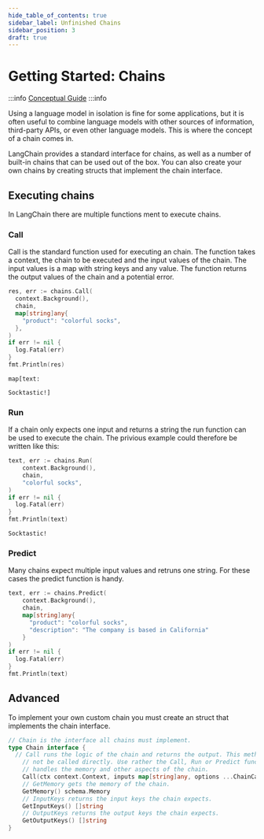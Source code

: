 ```yaml
---
hide_table_of_contents: true
sidebar_label: Unfinished Chains
sidebar_position: 3
draft: true
---
```



# Getting Started: Chains

:::info
[Conceptual Guide](https://docs.langchain.com/docs/components/chains)
:::info

Using a language model in isolation is fine for some applications, but it is often useful to combine language models with other sources of information, third-party APIs, or even other language models. This is where the concept of a chain comes in.

LangChain provides a standard interface for chains, as well as a number of built-in chains that can be used out of the box. You can also create your own chains by creating structs that implement the chain interface.

## Executing chains

In LangChain there are multiple functions ment to execute chains.

### Call
Call is the standard function used for executing an chain. The function takes a context, the chain to be executed and the input values of the chain. The input values is a map with string keys and any value. The function returns the output values of the chain and a potential error.

```go
res, err := chains.Call(
  context.Background(),
  chain,
  map[string]any{
    "product": "colorful socks",
  },
)
if err != nil {
  log.Fatal(err)
}
fmt.Println(res)
```

```
map[text:

Socktastic!]
```

### Run
If a chain only expects one input and returns a string the run function can be used to execute the chain. The privious example could therefore be written like this:

```go
text, err := chains.Run(
    context.Background(),
    chain,
    "colorful socks",
)
if err != nil {
  log.Fatal(err)
}
fmt.Println(text)
```

```
Socktastic!
```

### Predict
Many chains expect multiple input values and retruns one string. For these cases the predict function is handy.

```go
text, err := chains.Predict(
    context.Background(),
    chain,
    map[string]any{
      "product": "colorful socks",
      "description": "The company is based in California"
    }
)
if err != nil {
  log.Fatal(err)
}
fmt.Println(text)
```

## Advanced

To implement your own custom chain you must create an struct that implements the chain interface. 

```go
// Chain is the interface all chains must implement.
type Chain interface {
  // Call runs the logic of the chain and returns the output. This method should
	// not be called directly. Use rather the Call, Run or Predict functions that
	// handles the memory and other aspects of the chain.
	Call(ctx context.Context, inputs map[string]any, options ...ChainCallOption) (map[string]any, error)
	// GetMemory gets the memory of the chain.
	GetMemory() schema.Memory
	// InputKeys returns the input keys the chain expects.
	GetInputKeys() []string
	// OutputKeys returns the output keys the chain expects.
	GetOutputKeys() []string
}
```

<DocCardList />
